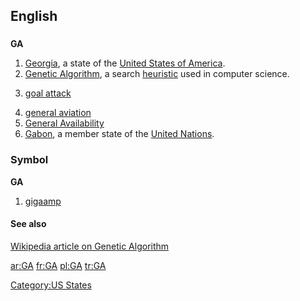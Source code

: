{{see|Appendix:Variations of "ga"}}
==English==

==={{abbreviation}}===
'''GA'''

# [[Georgia]], a state of the [[United States of America]].
# [[Genetic Algorithm]], a search [[heuristic]] used in computer science.
# {{netball}} [[goal attack]]
# [[general aviation]]
# [[General Availability]]
#[[Gabon]], a member state of the [[United Nations]].

===Symbol===
'''GA'''

# [[gigaamp]]

====See also====
[[w:en:Genetic algorithm|Wikipedia article on Genetic Algorithm]]

[[Category:US States]]

[[ar:GA]]
[[fr:GA]]
[[pl:GA]]
[[tr:GA]]